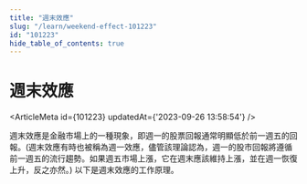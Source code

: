 ```yaml
---
title: "週末效應"
slug: "/learn/weekend-effect-101223"
id: "101223"
hide_table_of_contents: true
---
```



# 週末效應

<ArticleMeta id={101223} updatedAt={'2023-09-26 13:58:54'} />
<div className='border-solid border-b border-t-0 my-4 border-[var(--ifm-color-gray-300)]' />

週末效應是金融市場上的一種現象，即週一的股票回報通常明顯低於前一週五的回報。(週末效應有時也被稱為週一效應，儘管該理論認為，週一的股市回報將遵循前一週五的流行趨勢。如果週五市場上漲，它在週末應該維持上漲，並在週一恢復上升，反之亦然。) 以下是週末效應的工作原理。
